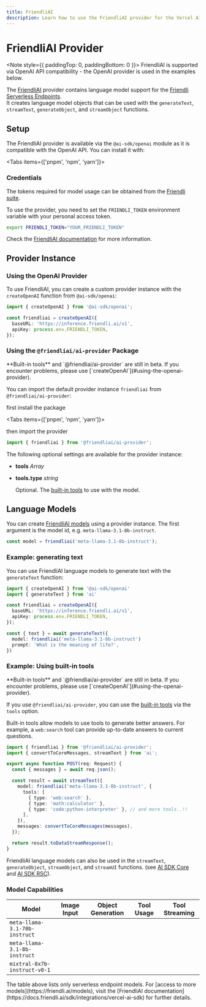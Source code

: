 ```yaml
---
title: FriendliAI
description: Learn how to use the FriendliAI provider for the Vercel AI SDK.
---
```


# FriendliAI Provider

<Note style={{ paddingTop: 0, paddingBottom: 0 }}>
  FriendliAI is supported via OpenAI API compatibility - the OpenAI provider is
  used in the examples below.
</Note>

The [FriendliAI](https://friendli.ai/) provider contains language model support for the [Friendli Serverless Endpoints](https://friendli.ai/products/serverless-endpoints).  
It creates language model objects that can be used with the `generateText`, `streamText`, `generateObject`, and `streamObject` functions.

## Setup

The FriendliAI provider is available via the `@ai-sdk/openai` module as it is compatible with the OpenAI API.
You can install it with:

<Tabs items={['pnpm', 'npm', 'yarn']}>
  <Tab>
    <Snippet text="pnpm add @ai-sdk/openai" dark />
  </Tab>
  <Tab>
    <Snippet text="npm install @ai-sdk/openai" dark />
  </Tab>
  <Tab>
    <Snippet text="yarn add @ai-sdk/openai" dark />
  </Tab>
</Tabs>

### Credentials

The tokens required for model usage can be obtained from the [Friendli suite](https://suite.friendli.ai/).

To use the provider, you need to set the `FRIENDLI_TOKEN` environment variable with your personal access token.

```bash
export FRIENDLI_TOKEN="YOUR_FRIENDLI_TOKEN"
```

Check the [FriendliAI documentation](https://docs.friendli.ai/guides/personal_access_tokens) for more information.

## Provider Instance

### Using the OpenAI Provider

To use FriendliAI, you can create a custom provider instance with the `createOpenAI` function from `@ai-sdk/openai`:

```ts
import { createOpenAI } from '@ai-sdk/openai';

const friendliai = createOpenAI({
  baseURL: 'https://inference.friendli.ai/v1',
  apiKey: process.env.FRIENDLI_TOKEN,
});
```

### Using the `@friendliai/ai-provider` Package

<Note type="warning">
  **Built-in tools** and `@friendliai/ai-provider` are still in beta. If you
  encounter problems, please use [`createOpenAI`](#using-the-openai-provider).
</Note>

You can import the default provider instance `friendliai` from `@friendliai/ai-provider`:

first install the package

<Tabs items={['pnpm', 'npm', 'yarn']}>
  <Tab>
    <Snippet text="pnpm add @friendliai/ai-provider" dark />
  </Tab>
  <Tab>
    <Snippet text="npm install @friendliai/ai-provider" dark />
  </Tab>
  <Tab>
    <Snippet text="yarn add @friendliai/ai-provider" dark />
  </Tab>
</Tabs>

then import the provider

```ts
import { friendliai } from '@friendliai/ai-provider';
```

The following optional settings are available for the provider instance:

- **tools** _Array_

- **tools.type** _string_

  Optional. The [built-in tools](https://docs.friendli.ai/guides/serverless_endpoints/tools/built_in_tools) to use with the model.

## Language Models

You can create [FriendliAI models](https://docs.friendli.ai/guides/serverless_endpoints/text_generation#model-supports) using a provider instance.
The first argument is the model id, e.g. `meta-llama-3.1-8b-instruct`.

```ts
const model = friendliai('meta-llama-3.1-8b-instruct');
```

### Example: generating text

You can use FriendliAI language models to generate text with the `generateText` function:

```ts
import { createOpenAI } from '@ai-sdk/openai'
import { generateText } from 'ai'

const friendliai = createOpenAI({
  baseURL: 'https://inference.friendli.ai/v1',
  apiKey: process.env.FRIENDLI_TOKEN,
});

const { text } = await generateText({
  model: friendliai('meta-llama-3.1-8b-instruct')
  prompt: 'What is the meaning of life?',
})
```

### Example: Using built-in tools

<Note type="warning">
  **Built-in tools** and `@friendliai/ai-provider` are still in beta. If you
  encounter problems, please use [`createOpenAI`](#using-the-openai-provider).
</Note>

If you use `@friendliai/ai-provider`, you can use the [built-in tools](https://docs.friendli.ai/guides/serverless_endpoints/tools/built_in_tools) via the `tools` option.

Built-in tools allow models to use tools to generate better answers. For example, a `web:search` tool can provide up-to-date answers to current questions.

```ts highlight="1,8,9,10,11,12,13,14,15"
import { friendliai } from '@friendliai/ai-provider';
import { convertToCoreMessages, streamText } from 'ai';

export async function POST(req: Request) {
  const { messages } = await req.json();

  const result = await streamText({
    model: friendliai('meta-llama-3.1-8b-instruct', {
      tools: [
        { type: 'web:search' },
        { type: 'math:calculator' },
        { type: 'code:python-interpreter' }, // and more tools..!!
      ],
    }),
    messages: convertToCoreMessages(messages),
  });

  return result.toDataStreamResponse();
}
```

FriendliAI language models can also be used in the `streamText`, `generateObject`, `streamObject`, and `streamUI` functions.
(see [AI SDK Core](/docs/ai-sdk-core) and [AI SDK RSC](/docs/ai-sdk-rsc)).

### Model Capabilities

| Model                         | Image Input         | Object Generation   | Tool Usage          | Tool Streaming      |
| ----------------------------- | ------------------- | ------------------- | ------------------- | ------------------- |
| `meta-llama-3.1-70b-instruct` | <Cross size={18} /> | <Check size={18} /> | <Check size={18} /> | <Check size={18} /> |
| `meta-llama-3.1-8b-instruct`  | <Cross size={18} /> | <Check size={18} /> | <Check size={18} /> | <Check size={18} /> |
| `mixtral-8x7b-instruct-v0-1`  | <Cross size={18} /> | <Check size={18} /> | <Check size={18} /> | <Check size={18} /> |

<Note>
  The table above lists only serverless endpoint models. For [access to more
  models](https://friendli.ai/models), visit the [FriendliAI
  documentation](https://docs.friendli.ai/sdk/integrations/vercel-ai-sdk) for
  further details.
</Note>
